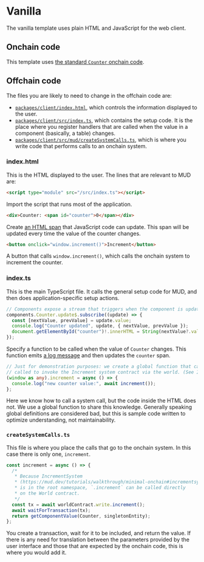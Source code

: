 # Vanilla

The vanilla template uses plain HTML and JavaScript for the web client.

## Onchain code

This template uses [the standard `Counter` onchain code](./contracts).

## Offchain code

The files you are likely to need to change in the offchain code are:

- [`packages/client/index.html`](https://github.com/latticexyz/mud/blob/main/templates/vanilla/packages/client/index.html), which controls the information displayed to the user.
- [`packages/client/src/index.ts`](https://github.com/latticexyz/mud/blob/main/templates/vanilla/packages/client/src/index.ts), which contains the setup code.
  It is the place where you register handlers that are called when the value in a component (basically, a table) changes.
- [`packages/client/src/mud/createSystemCalls.ts`](https://github.com/latticexyz/mud/blob/main/templates/vanilla/packages/client/src/mud/createSystemCalls.ts), which is where you write code that performs calls to an onchain system.

### index.html

This is the HTML displayed to the user.
The lines that are relevant to MUD are:

```html
<script type="module" src="/src/index.ts"></script>
```

Import the script that runs most of the application.

```html
<div>Counter: <span id="counter">0</span></div>
```

Create [an HTML span](https://developer.mozilla.org/en-US/docs/Web/HTML/Element/span) that JavaScript code can update.
This span will be updated every time the value of the counter changes.

```html
<button onclick="window.increment()">Increment</button>
```

A button that calls `window.increment()`, which calls the onchain system to increment the counter.

### index.ts

This is the main TypeScript file.
It calls the general setup code for MUD, and then does application-specific setup actions.

```ts
// Components expose a stream that triggers when the component is updated.
components.Counter.update$.subscribe((update) => {
  const [nextValue, prevValue] = update.value;
  console.log("Counter updated", update, { nextValue, prevValue });
  document.getElementById("counter")!.innerHTML = String(nextValue?.value ?? "unset");
});
```

Specify a function to be called when the value of `Counter` changes.
This function emits [a log message](https://developer.mozilla.org/en-US/docs/Web/API/console/log) and then updates the `counter` span.

```ts
// Just for demonstration purposes: we create a global function that can be
// called to invoke the Increment system contract via the world. (See IncrementSystem.sol.)
(window as any).increment = async () => {
  console.log("new counter value:", await increment());
};
```

Here we know how to call a system call, but the code inside the HTML does not.
We use a global function to share this knowledge.
Generally speaking global definitions are considered bad, but this is sample code written to optimize understanding, not maintainability.

### `createSystemCalls.ts`

This file is where you place the calls that go to the onchain system.
In this case there is only one, `increment`.

```ts
const increment = async () => {
  /*
   * Because IncrementSystem
   * (https://mud.dev/tutorials/walkthrough/minimal-onchain#incrementsystemsol)
   * is in the root namespace, `.increment` can be called directly
   * on the World contract.
   */
  const tx = await worldContract.write.increment();
  await waitForTransaction(tx);
  return getComponentValue(Counter, singletonEntity);
};
```

You create a transaction, wait for it to be included, and return the value.
If there is any need for translation between the parameters provided by the user interface and those that are expected by the onchain code, this is where you would add it.
